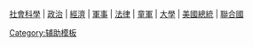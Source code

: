 <p style="clear:both; margin-top:-3px; margin-bottom:0.5em; font-variant: small-caps; text-align: center; font-size: 100%;"><!--注释：下列主题必须是基础的--> 
[[Portal:社會科學|社會科學]] &#124;
[[Portal:政治|政治]] &#124;
[[Portal:經濟學|經濟]] &#124;
[[Portal:軍事|軍事]] &#124;
[[Portal:法律|法律]] &#124;
[[Portal:童軍|童軍]] &#124;
[[Portal:大學|大學]] &#124;
[[Portal:美國總統|美國總統]] &#124;
[[Portal:聯合國|聯合國]]</p><noinclude>
[[Category:辅助模板]]
</noinclude>